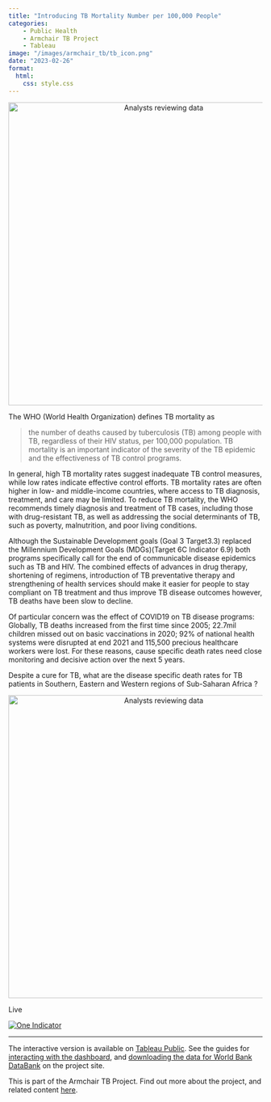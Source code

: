 ```yaml
---
title: "Introducing TB Mortality Number per 100,000 People"
categories: 
    - Public Health
    - Armchair TB Project
    - Tableau
image: "/images/armchair_tb/tb_icon.png"
date: "2023-02-26"
format: 
  html:
    css: style.css
---
```


```{=html}
<div style="text-align: center;">
    <img src="/images/armchair_tb/mortality.png" alt="Analysts reviewing data" width="600"/>
</div>
```

The WHO (World Health Organization) defines TB mortality as

> the number of deaths caused by tuberculosis (TB) among people with TB, regardless of their HIV status, per 100,000 population. TB mortality is an important indicator of the severity of the TB epidemic and the effectiveness of TB control programs.

In general, high TB mortality rates suggest inadequate TB control measures, while low rates indicate effective control efforts. TB mortality rates are often higher in low- and middle-income countries, where access to TB diagnosis, treatment, and care may be limited. To reduce TB mortality, the WHO recommends timely diagnosis and treatment of TB cases, including those with drug-resistant TB, as well as addressing the social determinants of TB, such as poverty, malnutrition, and poor living conditions.

Although the Sustainable Development goals (Goal 3 Target3.3) replaced the Millennium Development Goals (MDGs)(Target 6C Indicator 6.9) both programs specifically call for the end of communicable disease epidemics such as TB and HIV. The combined effects of advances in drug therapy, shortening of regimens, introduction of TB preventative therapy and strengthening of health services should make it easier for people to stay compliant on TB treatment and thus improve TB disease outcomes however, TB deaths have been slow to decline.

Of particular concern was the effect of COVID19 on TB disease programs: Globally, TB deaths increased from the first time since 2005; 22.7mil children missed out on basic vaccinations in 2020; 92% of national health systems were disrupted at end 2021 and 115,500 precious healthcare workers were lost. For these reasons, cause specific death rates need close\
monitoring and decisive action over the next 5 years.

Despite a cure for TB, what are the disease specific death rates for TB patients in Southern, Eastern and Western regions of Sub-Saharan Africa ?

```{=html}
<div style="text-align: center;">
    <img src="/images/armchair_tb/03_01.png" alt="Analysts reviewing data" width="600"/>
</div>
```

Live

::: {#viz1741086737575 .tableauPlaceholder style="position: relative"}
<noscript><a href='#'><img src="https://public.tableau.com/static/images/Ar/ArmchairTBOneIndicator/OneIndicator/1_rss.png" alt="One Indicator " style="border: none"/></a></noscript>

<object class="tableauViz" style="display:none;">

<param name='host_url' value='https%3A%2F%2Fpublic.tableau.com%2F' /> <param name='embed_code_version' value='3' /> <param name='site_root' value='' /><param name='name' value='ArmchairTBOneIndicator&#47;OneIndicator' /><param name='tabs' value='no' /><param name='toolbar' value='yes' /><param name='static_image' value='https:&#47;&#47;public.tableau.com&#47;static&#47;images&#47;Ar&#47;ArmchairTBOneIndicator&#47;OneIndicator&#47;1.png' /> <param name='animate_transition' value='yes' /><param name='display_static_image' value='yes' /><param name='display_spinner' value='yes' /><param name='display_overlay' value='yes' /><param name='display_count' value='yes' /><param name='language' value='en-GB' />

</object>
:::

```{=html}
    <script type='text/javascript'>                    
      var divElement = document.getElementById('viz1741086737575');                    
      var vizElement = divElement.getElementsByTagName('object')[0];                    
      var targetWidth = 800; // Set your target width
      var originalWidth = 1500; // Original width
      var originalHeight = 927; // Original height

      // Calculate scale ratio
      var scaleRatio = targetWidth / originalWidth;

      // Apply scale transformation
      vizElement.style.transform = 'scale(' + scaleRatio + ')';
      vizElement.style.transformOrigin = 'top left'; // Keep the scaling aligned to the top left
      vizElement.style.width = originalWidth + 'px'; // Maintain original width
      vizElement.style.height = originalHeight + 'px'; // Maintain original height
      vizElement.style.overflow = 'hidden'; // Hide any overflow
      
      var scriptElement = document.createElement('script');                    
      scriptElement.src = 'https://public.tableau.com/javascripts/api/viz_v1.js';                    
      vizElement.parentNode.insertBefore(scriptElement, vizElement);                
      </script>
```

------------------------------------------------------------------------

The interactive version is available on [Tableau Public](https://public.tableau.com/views/ArmchairTBOneIndicator/OneIndicator?%3Alanguage=en-GB&%3Adisplay_count=n&%3Aorigin=viz_share_link). See the guides for [interacting with the dashboard](/posts/armchair_tb_one_indicator.html), and [downloading the data for World Bank DataBank](/posts/connect_world_bank_data_bank.html) on the project site.

This is part of the Armchair TB Project. Find out more about the project, and related content [here](/posts/armchair_tb_intro.html).
